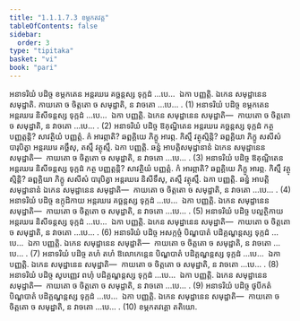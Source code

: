 ```yaml
---
title: "1.1.1.7.3 ខម្ភកតវគ្គ"
tableOfContents: false
sidebar:
  order: 3
type: "tipitaka"
basket: "vi"
book: "pari"
---
```



<DynamicBreadcrumb />

<Division number="152" book="pari">

<Paragraph number="261" book="pari">
អនាទរិយំ បដិច្ច ខម្ភកតេន អន្តរឃរេ គច្ឆន្តស្ស ទុក្កដំ …បេ…  ឯកា បញ្ញត្តិ. ឯកេន សមុដ្ឋានេន សមុដ្ឋាតិ. កាយតោ ច ចិត្តតោ ច សមុដ្ឋាតិ, ន វាចតោ …បេ… . (1)
</Paragraph>

<Paragraph number="262" book="pari">
អនាទរិយំ បដិច្ច ខម្ភកតេន អន្តរឃរេ និសីទន្តស្ស ទុក្កដំ …បេ…  ឯកា បញ្ញត្តិ. ឯកេន សមុដ្ឋានេន សមុដ្ឋាតិ—  កាយតោ ច ចិត្តតោ ច សមុដ្ឋាតិ, ន វាចតោ …បេ… . (2)
</Paragraph>

<Paragraph number="263" book="pari">
អនាទរិយំ បដិច្ច ឱគុណ្ឋិតេន អន្តរឃរេ គច្ឆន្តស្ស ទុក្កដំ កត្ថ បញ្ញត្តន្តិ? សាវត្ថិយំ បញ្ញត្តំ. កំ អារព្ភាតិ? ឆព្ពគ្គិយេ ភិក្ខូ អារព្ភ. កិស្មឹ វត្ថុស្មិន្តិ? ឆព្ពគ្គិយា ភិក្ខូ សសីសំ បារុបិត្វា អន្តរឃរេ គច្ឆឹសុ, តស្មឹ វត្ថុស្មឹ. ឯកា បញ្ញត្តិ. ឆន្នំ អាបត្តិសមុដ្ឋានានំ ឯកេន សមុដ្ឋានេន សមុដ្ឋាតិ—  កាយតោ ច ចិត្តតោ ច សមុដ្ឋាតិ, ន វាចតោ …បេ… . (3)
</Paragraph>

<Paragraph number="264" book="pari">
អនាទរិយំ បដិច្ច ឱគុណ្ឋិតេន អន្តរឃរេ និសីទន្តស្ស ទុក្កដំ កត្ថ បញ្ញត្តន្តិ? សាវត្ថិយំ បញ្ញត្តំ. កំ អារព្ភាតិ? ឆព្ពគ្គិយេ ភិក្ខូ អារព្ភ. កិស្មឹ វត្ថុស្មិន្តិ? ឆព្ពគ្គិយា ភិក្ខូ សសីសំ បារុបិត្វា អន្តរឃរេ និសីទឹសុ, តស្មឹ វត្ថុស្មឹ. ឯកា បញ្ញត្តិ. ឆន្នំ អាបត្តិសមុដ្ឋានានំ ឯកេន សមុដ្ឋានេន សមុដ្ឋាតិ—  កាយតោ ច ចិត្តតោ ច សមុដ្ឋាតិ, ន វាចតោ …បេ… . (4)
</Paragraph>

<Paragraph number="265" book="pari">
អនាទរិយំ បដិច្ច ឧក្កុដិកាយ អន្តរឃរេ គច្ឆន្តស្ស ទុក្កដំ …បេ…  ឯកា បញ្ញត្តិ. ឯកេន សមុដ្ឋានេន សមុដ្ឋាតិ—  កាយតោ ច ចិត្តតោ ច សមុដ្ឋាតិ, ន វាចតោ …បេ… . (5)
</Paragraph>

<Paragraph number="266" book="pari">
អនាទរិយំ បដិច្ច បល្លត្ថិកាយ អន្តរឃរេ និសីទន្តស្ស ទុក្កដំ …បេ…  ឯកា បញ្ញត្តិ. ឯកេន សមុដ្ឋានេន សមុដ្ឋាតិ—  កាយតោ ច ចិត្តតោ ច សមុដ្ឋាតិ, ន វាចតោ …បេ… . (6)
</Paragraph>

<Paragraph number="267" book="pari">
អនាទរិយំ បដិច្ច អសក្កច្ចំ បិណ្ឌបាតំ បដិគ្គណ្ហន្តស្ស ទុក្កដំ …បេ…  ឯកា បញ្ញត្តិ. ឯកេន សមុដ្ឋានេន សមុដ្ឋាតិ—  កាយតោ ច ចិត្តតោ ច សមុដ្ឋាតិ, ន វាចតោ …បេ… . (7)
</Paragraph>

<Paragraph number="268" book="pari">
អនាទរិយំ បដិច្ច តហំ តហំ ឱលោកេន្តេន បិណ្ឌបាតំ បដិគ្គណ្ហន្តស្ស ទុក្កដំ …បេ…  ឯកា បញ្ញត្តិ. ឯកេន សមុដ្ឋានេន សមុដ្ឋាតិ—  កាយតោ ច ចិត្តតោ ច សមុដ្ឋាតិ, ន វាចតោ …បេ… . (8)
</Paragraph>

<Paragraph number="269" book="pari">
អនាទរិយំ បដិច្ច សូបញ្ញេវ ពហុំ បដិគ្គណ្ហន្តស្ស ទុក្កដំ …បេ…  ឯកា បញ្ញត្តិ. ឯកេន សមុដ្ឋានេន សមុដ្ឋាតិ—  កាយតោ ច ចិត្តតោ ច សមុដ្ឋាតិ, ន វាចតោ …បេ… . (9)
</Paragraph>

<Paragraph number="270" book="pari">
អនាទរិយំ បដិច្ច ថូបីកតំ បិណ្ឌបាតំ បដិគ្គណ្ហន្តស្ស ទុក្កដំ …បេ…  ឯកា បញ្ញត្តិ. ឯកេន សមុដ្ឋានេន សមុដ្ឋាតិ—  កាយតោ ច ចិត្តតោ ច សមុដ្ឋាតិ, ន វាចតោ …បេ… . (10)

</Paragraph>
</Division>

<Paragraph number="271" type="center" book="pari">
ខម្ភកតវគ្គោ តតិយោ.
</Paragraph>